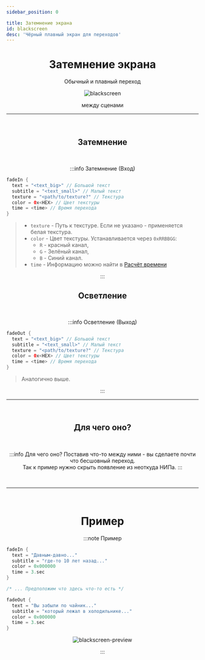 ```yaml
---
sidebar_position: 0

title: Затемнение экрана
id: blackscreen
desc: 'Чёрный плавный экран для переходов'
---
```


<div align="center">

# Затемнение экрана

Обычный и плавный переход

<div className="show" id="mask">

![blackscreen](@site/static/img/doc/titles/BlackScreen0.webp)

</div>

между сценами

---

<br />

<div id="dont-copy">

## Затемнение

<br />

:::info Затемнение (Вход)
<div align="left">

```kts
fadeIn {
  text = "<text_big>" // Большой текст
  subtitle = "<text_small>" // Малый текст
  texture = "<path/to/texture?" // Текстура
  color = 0x<HEX> // Цвет текстуры
  time = <time> // Время перехода
}
```
> - `texture` - Путь к текстуре. Если не указано - применяется белая текстура.
> - `color` - Цвет текстуры. Устанавливается через `0xRRBBGG`:
>   - `R` - красный канал,
>   - `G` - Зелёный канал,
>   - `B` - Синий канал.
> - `time` - Информацию можно найти в [Расчёт времени](../../99-resources/4-time_value.mdx)
</div>
:::

<br />

## Осветление

<br />

:::info Осветление (Выход)
<div align="left">

```kts
fadeOut {
  text = "<text_big>" // Большой текст
  subtitle = "<text_small>" // Малый текст
  texture = "<path/to/texture?" // Текстура
  color = 0x<HEX> // Цвет текстуры
  time = <time> // Время перехода
}
```
> Аналогично выше.
</div>
:::

<br />

---

<br />

## Для чего оно?

<br />

:::info Для чего оно?
Поставив что-то между ними - вы сделаете почти что бесшовный переход.  
Так к пример нужно скрыть появление из неоткуда НИПа.
:::

<br />

---

<br />

# Пример

:::note Пример

<div align="left">

```kts
fadeIn {
  text = "Давным-давно..."
  subtitle = "где-то 10 лет назад..."
  color = 0x000000
  time = 3.sec
}

/* ... Предположим что здесь что-то есть */

fadeOut {
  text = "Вы забыли по чайник..."
  subtitle = "который лежал в холодильнике..."
  color = 0x000000
  time = 3.sec
}
```

</div>

<link rel="preload" as="image" href="@site/static/img/doc/cutscenes/BlackScreenPreview.gif" />

![blackscreen-preview](@site/static/img/doc/cutscenes/BlackScreenPreview.gif)

:::

</div>

</div>
